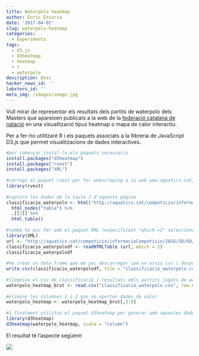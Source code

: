 ```yaml
---
title: Waterpolo heatmap
author: Enric Escorsa
date: '2017-04-02'
slug: waterpolo-heatmap
categories:
  - Experiments
tags:
  - d3.js
  - d3heatmap
  - heatmap
  - r
  - waterpolo
description: Desc
hacker_news_id: ''
lobsters_id: ''
meta_img: /images/image.jpg
---
```


Vull mirar de representar els resultats dels partits de waterpolo dels Masters que apareixen publicats a la web de la [federació catalana de natació](https://www.aquatics.cat/) en una visualització tipus heatmap o mapa de calor interactiu.

Per a fer-ho utilitzaré R i els paquets associats a la llibreria de JavaScript D3.js que permet visualitzacions de dades interactives.

```r
#per començar instal·lo els paquets necessaris
install.packages("d3heatmap")
install.packages("rvest")
install.packages("XML")
 
#carrego el paquet rvest per fer webscraping a la web www.aquatics.cat, a la pàgina on surten els resultats de la categoria Masters.
library(rvest)
 
#capturo les dades de la taula 2 d'aquesta pàgina
classificacio_waterpolo <- html("http://aquatics.cat/competicio/informacioCompeticio/2016/58/60/0") #recupero la segona taula que apareix en aquesta pagina amb .[[2]] classificacio_waterpolo %>%
  html_nodes("table") %>%
  .[[2]] %>%
  html_table()
 
#també ho puc fer amb el paquet XML (especificant "which =2" selecciono la segona taula) i transformarla en un df amb readHTMLTable
library(XML)
url <- "http://aquatics.cat/competicio/informacioCompeticio/2016/58/60/0"
classificacio_waterpolodf <- readHTMLTable (url, which = 2)
classificacio_waterpolodf
 
#he creat un data frame que em puc descarregar com un arxiu csv i després llegir-la
write.csv(classificacio_waterpolodf, file = "classificacio_waterpolo.csv")
 
#llegeixo el csv de classificació i resultats dels partits jugats de waterpolo des del directori on m'he l'he descarregat
waterpolo_heatmap_brut <- read.csv("classificacio_waterpolo.csv", row.names = 3)
 
#elimino les columnes 1 i 2 que no aporten dades de valor
waterpolo_heatmap <- waterpolo_heatmap_brut[,3:9]
 
#i finalment utilitzo el paquet d3heatmap per generar amb aquestes dades un mapa de calor interactiu
library(d3heatmap)
d3heatmap(waterpolo_heatmap, scale = "column")
```

El resultat té l'aspecte següent:

![](/blog/2017-04-02-waterpolo-heatmap_files/gif3.gif)
